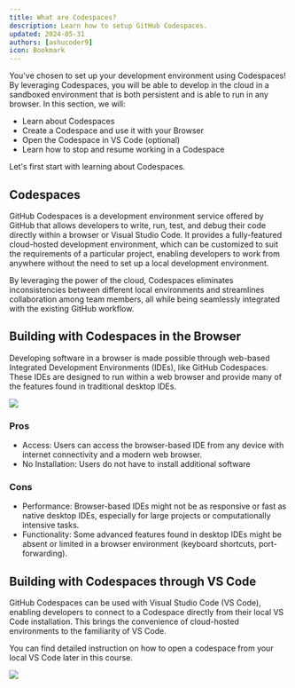 ```yaml
---
title: What are Codespaces?
description: Learn how to setup GitHub Codespaces.
updated: 2024-05-31
authors: [ashucoder9]
icon: Bookmark
---
```


You've chosen to set up your development environment using Codespaces! By leveraging Codespaces, you will be able to develop in the cloud in a sandboxed environment that is both persistent and is able to run in any browser. In this section, we will:

- Learn about Codespaces
- Create a Codespace and use it with your Browser
- Open the Codespace in VS Code (optional)
- Learn how to stop and resume working in a Codespace

Let's first start with learning about Codespaces.

## Codespaces

GitHub Codespaces is a development environment service offered by GitHub that allows developers to write, run, test, and debug their code directly within a browser or Visual Studio Code. It provides a fully-featured cloud-hosted development environment, which can be customized to suit the requirements of a particular project, enabling developers to work from anywhere without the need to set up a local development environment.

By leveraging the power of the cloud, Codespaces eliminates inconsistencies between different local environments and streamlines collaboration among team members, all while being seamlessly integrated with the existing GitHub workflow.

## Building with Codespaces in the Browser

Developing software in a browser is made possible through web-based Integrated Development Environments (IDEs), like GitHub Codespaces. These IDEs are designed to run within a web browser and provide many of the features found in traditional desktop IDEs. 

![](/course/customizing-evm/8.png)

### Pros

- Access: Users can access the browser-based IDE from any device with internet connectivity and a modern web browser.
- No Installation: Users do not have to install additional software

### Cons

- Performance: Browser-based IDEs might not be as responsive or fast as native desktop IDEs, especially for large projects or computationally intensive tasks.
- Functionality: Some advanced features found in desktop IDEs might be absent or limited in a browser environment (keyboard shortcuts, port-forwarding).

## Building with Codespaces through VS Code

GitHub Codespaces can be used with Visual Studio Code (VS Code), enabling developers to connect to a Codespace directly from their local VS Code installation. This brings the convenience of cloud-hosted environments to the familiarity of VS Code.

You can find detailed instruction on how to open a codespace from your local VS Code later in this course.

![](/course/customizing-evm/9.png)